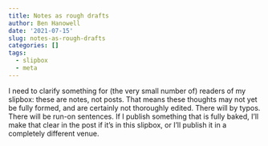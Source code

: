 ```yaml
---
title: Notes as rough drafts
author: Ben Hanowell
date: '2021-07-15'
slug: notes-as-rough-drafts
categories: []
tags:
  - slipbox
  - meta
---
```


I need to clarify something for (the very small number of) readers of my slipbox: these are notes, not posts. That means these thoughts may not yet be fully formed, and are certainly not thoroughly edited. There will by typos. There will be run-on sentences. If I publish something that is fully baked, I'll make that clear in the post if it's in this slipbox, or I'll publish it in a completely different venue.